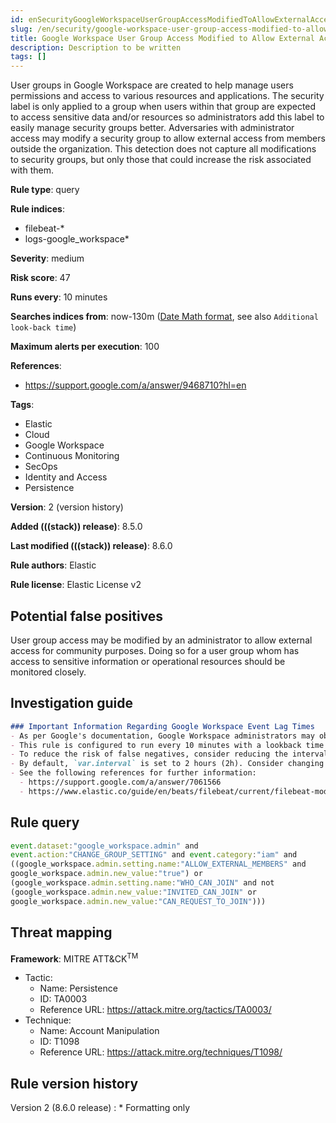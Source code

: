 ```yaml
---
id: enSecurityGoogleWorkspaceUserGroupAccessModifiedToAllowExternalAccess
slug: /en/security/google-workspace-user-group-access-modified-to-allow-external-access
title: Google Workspace User Group Access Modified to Allow External Access
description: Description to be written
tags: []
---
```


<div id="google-workspace-user-group-access-modified-to-allow-external-access"></div>

User groups in Google Workspace are created to help manage users permissions and access to various resources and applications. The security label is only applied to a group when users within that group are expected to access sensitive data and/or resources so administrators add this label to easily manage security groups better. Adversaries with administrator access may modify a security group to allow external access from members outside the organization. This detection does not capture all modifications to security groups, but only those that could increase the risk associated with them.

**Rule type**: query

**Rule indices**:

* filebeat-*
* logs-google_workspace*

**Severity**: medium

**Risk score**: 47

**Runs every**: 10 minutes

**Searches indices from**: now-130m ([Date Math format](((ref))/common-options.html#date-math), see also <DocLink id="enSecurityRulesUiCreate" section="set-the-rules-schedule">`Additional look-back time`</DocLink>)

**Maximum alerts per execution**: 100

**References**:

* https://support.google.com/a/answer/9468710?hl=en

**Tags**:

* Elastic
* Cloud
* Google Workspace
* Continuous Monitoring
* SecOps
* Identity and Access
* Persistence

**Version**: 2 (<DocLink id="enSecurityGoogleWorkspaceUserGroupAccessModifiedToAllowExternalAccess" section="rule-version-history">version history</DocLink>)

**Added (((stack)) release)**: 8.5.0

**Last modified (((stack)) release)**: 8.6.0

**Rule authors**: Elastic

**Rule license**: Elastic License v2

## Potential false positives

User group access may be modified by an administrator to allow external access for community purposes. Doing so for a user group whom has access to sensitive information or operational resources should be monitored closely.

## Investigation guide

```markdown
### Important Information Regarding Google Workspace Event Lag Times
- As per Google's documentation, Google Workspace administrators may observe lag times ranging from minutes up to 3 days between the time of an event's occurrence and the event being visible in the Google Workspace admin/audit logs.
- This rule is configured to run every 10 minutes with a lookback time of 130 minutes.
- To reduce the risk of false negatives, consider reducing the interval that the Google Workspace (formerly G Suite) Filebeat module polls Google's reporting API for new events.
- By default, `var.interval` is set to 2 hours (2h). Consider changing this interval to a lower value, such as 10 minutes (10m).
- See the following references for further information:
  - https://support.google.com/a/answer/7061566
  - https://www.elastic.co/guide/en/beats/filebeat/current/filebeat-module-google_workspace.html
```

## Rule query

```js
event.dataset:"google_workspace.admin" and
event.action:"CHANGE_GROUP_SETTING" and event.category:"iam" and
((google_workspace.admin.setting.name:"ALLOW_EXTERNAL_MEMBERS" and
google_workspace.admin.new_value:"true") or
(google_workspace.admin.setting.name:"WHO_CAN_JOIN" and not
(google_workspace.admin.new_value:"INVITED_CAN_JOIN" or
google_workspace.admin.new_value:"CAN_REQUEST_TO_JOIN")))
```

## Threat mapping

**Framework**: MITRE ATT&CK<sup>TM</sup>

* Tactic:
    * Name: Persistence
    * ID: TA0003
    * Reference URL: https://attack.mitre.org/tactics/TA0003/
* Technique:
    * Name: Account Manipulation
    * ID: T1098
    * Reference URL: https://attack.mitre.org/techniques/T1098/

<div id="google-workspace-user-group-access-modified-to-allow-external-access-history"></div>

## Rule version history

Version 2 (8.6.0 release) 
    : * Formatting only

